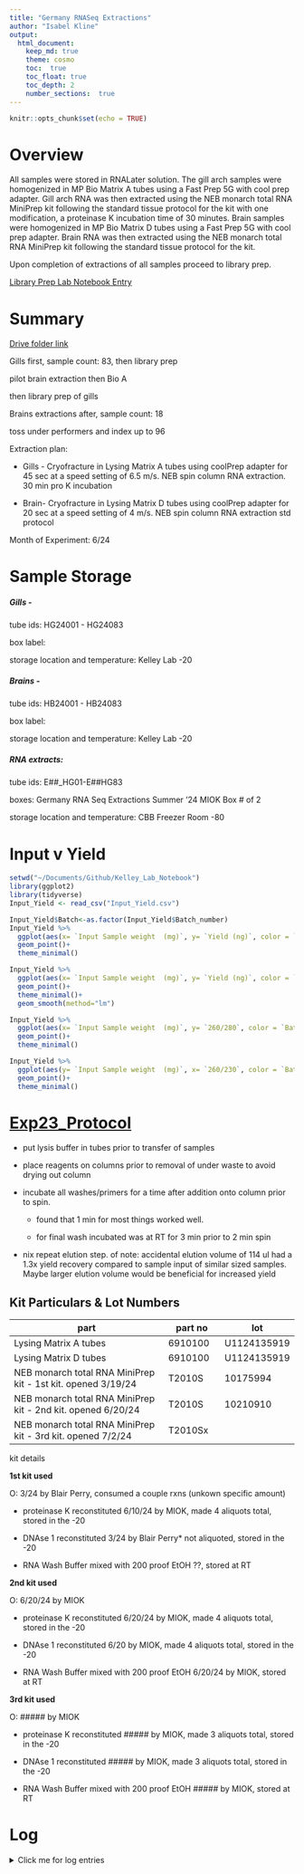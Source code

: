 ```yaml
---
title: "Germany RNASeq Extractions"
author: "Isabel Kline"
output:  
  html_document:
    keep_md: true
    theme: cosmo
    toc:  true
    toc_float: true
    toc_depth: 2
    number_sections:  true
---
```


```r
knitr::opts_chunk$set(echo = TRUE)
```

# Overview

All samples were stored in RNALater solution. The gill arch samples were homogenized in MP Bio Matrix A tubes using a Fast Prep 5G with cool prep adapter. Gill arch RNA was then extracted using the NEB monarch total RNA MiniPrep kit following the standard tissue protocol for the kit with one modification, a proteinase K incubation time of 30 minutes. Brain samples were homogenized in MP Bio Matrix D tubes using a Fast Prep 5G with cool prep adapter. Brain RNA was then extracted using the NEB monarch total RNA MiniPrep kit following the standard tissue protocol for the kit.

Upon completion of extractions of all samples proceed to library prep.

[Library Prep Lab Notebook Entry](https://isabel-kline.github.io/Kelley_Lab_Notebook/Germany_RNASeq_Libraries.html#1_Summary)

# Summary

[Drive folder link](https://drive.google.com/drive/u/0/folders/1Hol6ktlDViiKfrVa1tLDwSl3-bCFDLBG)

Gills first, sample count: 83, then library prep

pilot brain extraction then Bio A

then library prep of gills

Brains extractions after, sample count: 18

toss under performers and index up to 96

Extraction plan:

-   Gills - Cryofracture in Lysing Matrix A tubes using coolPrep adapter for 45 sec at a speed setting of 6.5 m/s. NEB spin column RNA extraction. 30 min pro K incubation

-   Brain- Cryofracture in Lysing Matrix D tubes using coolPrep adapter for 20 sec at a speed setting of 4 m/s. NEB spin column RNA extraction std protocol

Month of Experiment: 6/24

# Sample Storage

##### Gills -

tube ids: HG24001 - HG24083

box label:

storage location and temperature: Kelley Lab -20

##### Brains -

tube ids: HB24001 - HB24083

box label:

storage location and temperature: Kelley Lab -20

##### RNA extracts:

tube ids: E##\_HG01-E##HG83

boxes: Germany RNA Seq Extractions Summer '24 MIOK Box \# of 2

storage location and temperature: CBB Freezer Room -80

# Input v Yield

```r
setwd("~/Documents/Github/Kelley_Lab_Notebook")
library(ggplot2)
library(tidyverse)
Input_Yield <- read_csv("Input_Yield.csv")

Input_Yield$Batch<-as.factor(Input_Yield$Batch_number)
Input_Yield %>%
  ggplot(aes(x= `Input Sample weight  (mg)`, y= `Yield (ng)`, color = `Batch`))+
  geom_point()+
  theme_minimal()

Input_Yield %>%
  ggplot(aes(x= `Input Sample weight  (mg)`, y= `Yield (ng)`, color = `Batch`))+
  geom_point()+
  theme_minimal()+
  geom_smooth(method="lm")

Input_Yield %>%
  ggplot(aes(x= `Input Sample weight  (mg)`, y= `260/280`, color = `Batch`))+
  geom_point()+
  theme_minimal()

Input_Yield %>%
  ggplot(aes(y= `Input Sample weight  (mg)`, x= `260/230`, color = `Batch`))+
  geom_point()+
  theme_minimal()
```

# [Exp23_Protocol](https://docs.google.com/spreadsheets/d/1KRz4BxfZMiVuNSRogQ07To1Xo2KI_hLexjCjcoXvzPQ/edit#gid=1649175478)

-   put lysis buffer in tubes prior to transfer of samples

-   place reagents on columns prior to removal of under waste to avoid drying out column

-   incubate all washes/primers for a time after addition onto column prior to spin.

    -   found that 1 min for most things worked well.

    -   for final wash incubated was at RT for 3 min prior to 2 min spin

-   nix repeat elution step. of note: accidental elution volume of 114 ul had a 1.3x yield recovery compared to sample input of similar sized samples. Maybe larger elution volume would be beneficial for increased yield

## Kit Particulars & Lot Numbers

| part                                                         | part no | lot         |
|------------------------------------------|---------------|---------------|
| Lysing Matrix A tubes                                        | 6910100 | U1124135919 |
| Lysing Matrix D tubes                                        | 6910100 | U1124135919 |
| NEB monarch total RNA MiniPrep kit - 1st kit. opened 3/19/24 | T2010S  | 10175994    |
| NEB monarch total RNA MiniPrep kit - 2nd kit. opened 6/20/24 | T2010S  | 10210910    |
| NEB monarch total RNA MiniPrep kit - 3rd kit. opened 7/2/24  | T2010Sx |             |

kit details

**1st kit used**

O: 3/24 by Blair Perry, consumed a couple rxns (unkown specific amount)

-   proteinase K reconstituted 6/10/24 by MIOK, made 4 aliquots total, stored in the -20

-   DNAse 1 reconstituted 3/24 by Blair Perry\* not aliquoted, stored in the -20

-   RNA Wash Buffer mixed with 200 proof EtOH ??, stored at RT

**2nd kit used**

O: 6/20/24 by MIOK

-   proteinase K reconstituted 6/20/24 by MIOK, made 4 aliquots total, stored in the -20

-   DNAse 1 reconstituted 6/20 by MIOK, made 4 aliquots total, stored in the -20

-   RNA Wash Buffer mixed with 200 proof EtOH 6/20/24 by MIOK, stored at RT

**3rd kit used**

O: \##### by MIOK

-   proteinase K reconstituted \##### by MIOK, made 3 aliquots total, stored in the -20

-   DNAse 1 reconstituted \##### by MIOK, made 3 aliquots total, stored in the -20

-   RNA Wash Buffer mixed with 200 proof EtOH \##### by MIOK, stored at RT

# Log

<details>

<summary>Click me for log entries</summary>

### 06/11/24

did 12 extraction reactions with Owen and Dalya shadowing me. Some samples had good yield. Some did not. The juvenile gills are super duper tiny and yield from them was pretty low as well. Need to look at minimum input into library prep to see if I need to do repeats.

Moving forward how to tackle juvenile gill extractions? Should I use two gills?

-   Kara Ryan suggested tackling the tissue homogenization individually for the juvenile gills . she employed that stratego with other small tissues before

    -   *concerned with not recovering the max amount of gill from smash bag possible because itll be stuck in the corners and along sides of the smash bag*

-   can i make sure to elute in lower volume for juveniles so it is more concentrated

    -   35-40 ul? min volume for elution to wet membrane is 50 ul

    -   elution in 30 µl results in \> 80% recovery and 100 µl provides maximum recovery

Q's

-what is min tissue input into extraction kit? not explicitly stated but seems like below 5 is sus

-what is min input into library prep? 10 ng

-what is max input into library prep? 1 ug

### 6/13/24

Did 8 extractions of the next batch of samples. Omitted Juvenile samples from batch with the intention of processing those samples post consensus on how to proceed with them. Owen, Dalya, and Emma were present for a portion of the extraction as shadows.

RNA Quant and Qual looked good.

#### Juvenile Gill RNA Extraction optimization options

Looking into sample disruption optimization (flash freeze and dry mill?)

lysis optimization (change reagent amounts?)

double input? (two gills?)

### 6/14/24

Eli from NEB Technical Support passed along two recommendations to facilatate better lysis after speaking with the developer of the kit. She made the following two recommendations:

1.  Try smaller beads, like [these ones](https://www.zymoresearch.com/collections/lysis-tubes/products/zr-bashing-bead-lysis-tubes) from Zymo

2.  Try a longer ProK digestion. You can go up to 30 minutes.

#### Plan for extractions

Extend Pro k digestion from 5 min to 30 min with 4 juvenile samples. Look at results and reassess outcome

Yield from the extractions of the four juvenile samples ranged from 2-5.6 ug. Good results so far!

Other things I did:

-   I made sure to try to "bury" the sample in the lysing matrix A garnet flakes. Observed supernatant that was less clear then the 1st batch juvenile supernatants post cryofracture

-   I made sure to add buffers (priming buff, wash buff) on top of columns prior to removing waste below to avoid drying out the columns.

    Results seem promising!

### Next Steps

Compare fragment profile (Bioanalyzer) results from 1st batch of juvenile extractions to the longer digestion batch (today's samples) as well as spot check the other samples.

### 6/18/2024

-   12 samples processed - results look alright

### 6/20/2024

-   new kit opened. DNAse aliquots prepared. proteinase K reconstituted and aliquoted. Wash buffer etoh added

-   12 samples processed

### 6/25/2024

12 samples processed

### 6/27/2024

11 gill samples extracted

260/230 still not across the board great despite being very careful with the lysis buffer. There seems to be no clear ground floor for A260/230

<https://www.qiagen.com/us/resources/faq?id=c59936fb-4f1e-4191-9c16-ff083cb24574&lang=en>

RIN of 5 seems to be the cutoff on the internet

Next steps:

Extract Pilot Brain and run batch 6 and 7 on the Bio A

Pilot test on sample: H24041

make sure to run the following samples on the BioA: E63_HG18

### Brain Extraction Notes

Lysing Matrix D is used primarily for lysis of softer tissues like brain

fastprep program: 4.0 m/s for 20 seconds [preprint that did this](https://doi.org/10.1093/infdis/jiad563)

NEB recco's input of 10 mg. max input of 50 mg [NEB](https://www.neb.com/en-us/-/media/nebus/files/manuals/manualt2010.pdf?rev=175a03b980f84584b7353d73dd6cba54&hash=93B1804F5634464706E58663FCD33B6C)

### 7/3/2024

18 brain extractions successfully executed. yield and purity aight

Fish ID of Brains selected for Rna extraction

H24005, H24006, H24009, H24010, H24011, H24012, H24001, H24002, H24003, H24004, H24007, H24008, H24013, H24014, H24023, H24024, H24025, H24026

### 7/5/2024

2 redo extractions of gill tissues performed. Yield and purity from both samples look great

next steps:

remix batches, normalize samples and proceed with library prep

regarding library prep selection:

have 83 gill samples and 18 brain extractions and 96 indices

need to pare down total sample count to 96.

JK decided to omit samples: do to low yield or treatment redundancy

|          |          |          |          |
|:--------:|:--------:|:--------:|:--------:|
| E78_HG55 | E07_HG62 | E08_HG77 | E02_HG15 |

and re-extract samples

|          |          |
|:--------:|:--------:|
| E03_HG36 | E09_HG24 |

look at yield and go with better option to make a total of 96 samples

</details>

